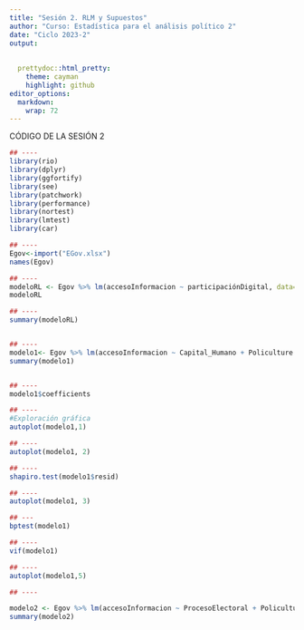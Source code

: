 ```yaml
---
title: "Sesión 2. RLM y Supuestos"
author: "Curso: Estadística para el análisis político 2"
date: "Ciclo 2023-2"
output:
   
      
  prettydoc::html_pretty:
    theme: cayman
    highlight: github
editor_options: 
  markdown: 
    wrap: 72
---
```

CÓDIGO DE LA SESIÓN 2 
```r
## ---- 
library(rio)
library(dplyr)
library(ggfortify)
library(see)
library(patchwork)
library(performance)
library(nortest)
library(lmtest)
library(car)

## ---- 
Egov<-import("EGov.xlsx")
names(Egov)

## ---- 
modeloRL <- Egov %>% lm(accesoInformacion ~ participaciónDigital, data=.)
modeloRL

## ---- 
summary(modeloRL)


## ---- 
modelo1<- Egov %>% lm(accesoInformacion ~ Capital_Humano + Policulture + Telecommunicacion_Infrastructura + ProcesoElectoral,data=.)
summary(modelo1)


## ----
modelo1$coefficients

## ---- 
#Exploración gráfica
autoplot(modelo1,1)

## ---- 
autoplot(modelo1, 2) 

## ---- 
shapiro.test(modelo1$resid)

## ---- 
autoplot(modelo1, 3)

## ---
bptest(modelo1)

## ---- 
vif(modelo1)

## ----
autoplot(modelo1,5)

## ---- 

modelo2 <- Egov %>% lm(accesoInformacion ~ ProcesoElectoral + Policulture + Capital_Humano + UsuariosInternet,data=.)
summary(modelo2)

```

